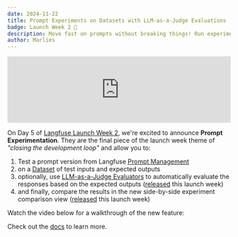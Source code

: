 ```yaml
---
date: 2024-11-22
title: Prompt Experiments on Datasets with LLM-as-a-Judge Evaluations
badge: Launch Week 2 🚀
description: Move fast on prompts without breaking things! Run experiments on Datasets and directly compare evaluation results side-by-side. Experimentation speeds up the feedback loop when working on prompts and prevents regressions when making rapid changes.
author: Marlies
---
```



<ChangelogHeader />

<iframe
  width="100%"
  className="aspect-[16/9] rounded mt-10 w-full"
  src="https://www.youtube.com/embed/5c6k5ImCeIk?si=Ne58BBZ8XZXgKhTw"
  title="YouTube video player"
  frameborder="0"
  allow="accelerometer; autoplay; clipboard-write; encrypted-media; gyroscope; picture-in-picture; web-share"
  referrerpolicy="strict-origin-when-cross-origin"
  allowFullScreen
></iframe>

On Day 5 of [Langfuse Launch Week 2](/blog/2024-11-17-launch-week-2), we're excited to announce **Prompt Experimentation**. They are the final piece of the launch week theme of _"closing the development loop"_ and allow you to:

1. Test a prompt version from Langfuse [Prompt Management](/docs/prompts)
2. on a [Dataset](/docs/datasets) of test inputs and expected outputs
3. optionally, use [LLM-as-a-Judge Evaluators](/docs/scores/model-based-evals) to automatically evaluate the responses based on the expected outputs ([released](/changelog/2024-11-19-llm-as-a-judge-for-datasets) this launch week)
4. and finally, compare the results in the new side-by-side experiment comparison view ([released](/changelog/2024-11-18-dataset-runs-comparison-view) this launch week)

Watch the video below for a walkthrough of the new feature:

Check out the [docs](/docs/datasets/prompt-experiments) to learn more.
